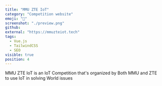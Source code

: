 ```yaml
---
title: "MMU ZTE IoT"
category: "Competition website"
emoji: "🧰"
screenshot: "./preview.png"
github:
external: "https://mmuzteiot.tech"
tags:
  - Vue.js
  - TailwindCSS
  - SEO
visible: true
position: 4
---
```


MMU ZTE IoT is an IoT Competition that's organized by Both MMU and ZTE to use IoT in solving World issues
